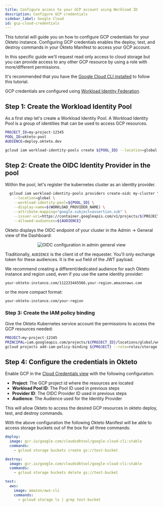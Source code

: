 ```yaml
---
title: Configure access to your GCP account using Workload ID
description: Configure GCP credentials
sidebar_label: Google Cloud
id: gcp-cloud-credentials
---
```



This tutorial will guide you on how to configure GCP credentials for your Okteto instance. Configuring GCP credentials enables the deploy, test, and destroy commands in your Okteto Manifest to access your GCP account.

In this specific guide we'll request read only access to cloud storage but you can provide access to any other GCP resource by using a role with more/different permissions.

It's recommended that you have the [Google Cloud CLI installed](https://cloud.google.com/sdk/docs/install) to follow this tutorial.

GCP credentials are configured using [Workload Identity Federation](https://cloud.google.com/iam/docs/workload-identity-federation).


## Step 1: Create the Workload Identity Pool

As a first step let's create a Workload Identity Pool. A Workload Identity Pool is a group of identities that can be used to access GCP resources.

```bash
PROJECT_ID=my-project-12345
POOL_ID=okteto-pool
AUDIENCE=deploy.okteto.dev

gcloud iam workload-identity-pools create ${POOL_ID} --location=global --display-name="Okteto pool"
```

## Step 2: Create the OIDC Identity Provider in the pool

Within the pool, let's register the kubernetes cluster as an identity provider.

```bash
  gcloud iam workload-identity-pools providers create-oidc my-cluster \
    --location=global \
    --workload-identity-pool=${POOL_ID} \
    --display-name=$(WORKLOAD_PROVIDER_NAME) \
    --attribute-mapping="google.subject=assertion.sub" \
    --issuer-uri=https://container.googleapis.com/v1/projects/$(PROJECT)/locations/us-east2/clusters/development \
    --allowed-audiences=${AUDIENCE}
```

Okteto displays the OIDC endpoint of your cluster in the Admin -> General view of the Dashboard:

  <p align="center">
     <Image
       src={require("@site/static/img/amazon-ecr-oidc-config.png").default}
       alt="OIDC configuration in admin general view"
     />
   </p>

Traditionally, `AUDIENCE` is the client id of the requester. You'll only exchange token for these audiences. It is the `aud` field of the JWT payload.

We recommend creating a different/dedicated audience for each Okteto instance and region used, even if you use the same identity provider:

```
your-okteto-instance.com/112233445566.your-region.amazonaws.com
```

or the more compact format:

```
your-okteto-instance.com/your-region
```

### Step 3: Create the IAM policy binding

Give the Okteto Kubernetes service account the permissions to access the GCP resources needed:

```bash
PROJECT=my-project-12345
PRINCIPAL=iam.googleapis.com/projects/${PROJECT_ID}/locations/global/workloadIdentityPools/${POOL_ID}/subject/system:serviceaccount:okteto:okteto
gcloud projects add-iam-policy-binding ${PROJECT} --role=roles/storage.admin --member=principal://${PRINCIPAL} --condition=None
```


## Step 4: Configure the credentials in Okteto

Enable GCP in the [Cloud Credentials view](index.mdx) with the following configuration:

- **Project**: The GCP project id where the resources are located
- **Workload Pool ID**: The Pool ID used in previous steps
- **Provider ID**: The OIDC Provider ID used in previous steps
- **Audience**: The Audience used for the Identity Provider


This will allow Okteto to access the desired GCP resources in okteto deploy, test, and destroy commands.

With the above configuration the following Okteto Manifest will be able to access storage buckets out of the box for all three commands:

```yaml
deploy:
  image: gcr.io/google.com/cloudsdktool/google-cloud-cli:stable
  commands:
    - gcloud storage buckets create gs://test-bucket

destroy:
  image: gcr.io/google.com/cloudsdktool/google-cloud-cli:stable
  commands:
    - gcloud storage buckets delete gs://test-bucket

test:
  aws:
    image: amazon/aws-cli
    commands:
      - gcloud storage ls | grep test-bucket
```
